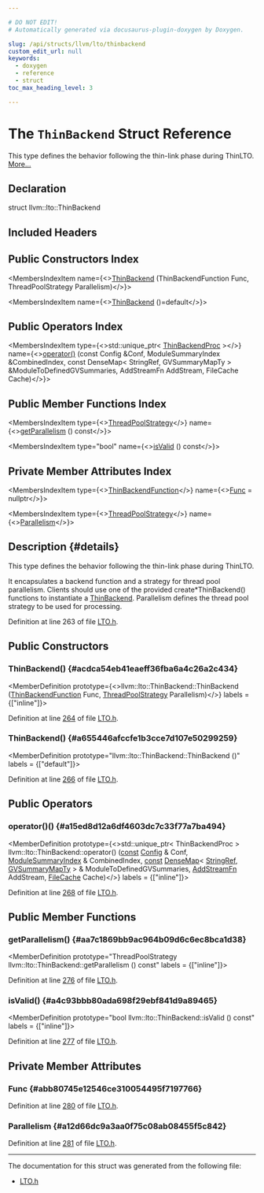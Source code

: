 ```yaml
---

# DO NOT EDIT!
# Automatically generated via docusaurus-plugin-doxygen by Doxygen.

slug: /api/structs/llvm/lto/thinbackend
custom_edit_url: null
keywords:
  - doxygen
  - reference
  - struct
toc_max_heading_level: 3

---
```





# The `ThinBackend` Struct Reference

<DoxygenPage pluginConfig={pluginConfig}>

This type defines the behavior following the thin-link phase during ThinLTO. <a href="#details">More...</a>

## Declaration

<CodeBlock>struct llvm::lto::ThinBackend</CodeBlock>

## Included Headers

<IncludesList>
<IncludesListItem
  filePath="llvm/LTO/LTO.h"
  permalink="/docs/api/files/include/include/llvm/include/llvm/lto/lto-h"
  isLocal="true" />
</IncludesList>

## Public Constructors Index

<MembersIndex>

<MembersIndexItem
  name={<><a href="#acdca54eb41eaeff36fba6a4c26a2c434">ThinBackend</a> (ThinBackendFunction Func, ThreadPoolStrategy Parallelism)</>}>
</MembersIndexItem>

<MembersIndexItem
  name={<><a href="#a655446afccfe1b3cce7d107e50299259">ThinBackend</a> ()=default</>}>
</MembersIndexItem>

</MembersIndex>

## Public Operators Index

<MembersIndex>

<MembersIndexItem
  type={<>std::unique&#95;ptr&lt; <a href="/docs/api/classes/llvm/lto/thinbackendproc">ThinBackendProc</a> &gt;</>}
  name={<><a href="#a15ed8d12a6df4603dc7c33f77a7ba494">operator()</a> (const Config &amp;Conf, ModuleSummaryIndex &amp;CombinedIndex, const DenseMap&lt; StringRef, GVSummaryMapTy &gt; &amp;ModuleToDefinedGVSummaries, AddStreamFn AddStream, FileCache Cache)</>}>
</MembersIndexItem>

</MembersIndex>

## Public Member Functions Index

<MembersIndex>

<MembersIndexItem
  type={<><a href="/docs/api/classes/llvm/threadpoolstrategy">ThreadPoolStrategy</a></>}
  name={<><a href="#aa7c1869bb9ac964b09d6c6ec8bca1d38">getParallelism</a> () const</>}>
</MembersIndexItem>

<MembersIndexItem
  type="bool"
  name={<><a href="#a4c93bbb80ada698f29ebf841d9a89465">isValid</a> () const</>}>
</MembersIndexItem>

</MembersIndex>

## Private Member Attributes Index

<MembersIndex>

<MembersIndexItem
  type={<><a href="/docs/api/namespaces/llvm/lto/#aefd057e726ed7c74b8765a1934a5fa7c">ThinBackendFunction</a></>}
  name={<><a href="#abb80745e12546ce310054495f7197766">Func</a> = nullptr</>}>
</MembersIndexItem>

<MembersIndexItem
  type={<><a href="/docs/api/classes/llvm/threadpoolstrategy">ThreadPoolStrategy</a></>}
  name={<><a href="#a12d66dc9a3aa0f75c08ab08455f5c842">Parallelism</a></>}>
</MembersIndexItem>

</MembersIndex>

## Description {#details}

This type defines the behavior following the thin-link phase during ThinLTO.

It encapsulates a backend function and a strategy for thread pool parallelism. Clients should use one of the provided create&#42;ThinBackend() functions to instantiate a <a href="/docs/api/structs/llvm/lto/thinbackend">ThinBackend</a>. Parallelism defines the thread pool strategy to be used for processing.

Definition at line 263 of file <a href="/docs/api/files/include/include/llvm/include/llvm/lto/lto-h">LTO.h</a>.

<SectionDefinition>

## Public Constructors

### ThinBackend() {#acdca54eb41eaeff36fba6a4c26a2c434}

<MemberDefinition
  prototype={<>llvm::lto::ThinBackend::ThinBackend (<a href="/docs/api/namespaces/llvm/lto/#aefd057e726ed7c74b8765a1934a5fa7c">ThinBackendFunction</a> Func, <a href="/docs/api/classes/llvm/threadpoolstrategy">ThreadPoolStrategy</a> Parallelism)</>}
  labels = {["inline"]}>

Definition at line <a href="/docs/api/files/include/include/llvm/include/llvm/lto/lto-h/#l00264">264</a> of file <a href="/docs/api/files/include/include/llvm/include/llvm/lto/lto-h">LTO.h</a>.
</MemberDefinition>

### ThinBackend() {#a655446afccfe1b3cce7d107e50299259}

<MemberDefinition
  prototype="llvm::lto::ThinBackend::ThinBackend ()"
  labels = {["default"]}>

Definition at line <a href="/docs/api/files/include/include/llvm/include/llvm/lto/lto-h/#l00266">266</a> of file <a href="/docs/api/files/include/include/llvm/include/llvm/lto/lto-h">LTO.h</a>.
</MemberDefinition>

</SectionDefinition>

<SectionDefinition>

## Public Operators

### operator()() {#a15ed8d12a6df4603dc7c33f77a7ba494}

<MemberDefinition
  prototype={<>std::unique&#95;ptr&lt; ThinBackendProc &gt; llvm::lto::ThinBackend::operator() (<a href="/docs/api/files/lib/lib/target/lib/target/aarch64/aarch64promoteconstant-cpp/#a90f8350fecae261c25be85d38b451bff">const</a> <a href="/docs/api/structs/llvm/lto/config">Config</a> &amp; Conf, <a href="/docs/api/classes/llvm/modulesummaryindex">ModuleSummaryIndex</a> &amp; CombinedIndex, <a href="/docs/api/files/lib/lib/target/lib/target/aarch64/aarch64promoteconstant-cpp/#a90f8350fecae261c25be85d38b451bff">const</a> <a href="/docs/api/classes/llvm/densemap">DenseMap</a>&lt; <a href="/docs/api/classes/llvm/stringref">StringRef</a>, <a href="/docs/api/namespaces/llvm/#a31671124e718a9212f15c19ac1e62515">GVSummaryMapTy</a> &gt; &amp; ModuleToDefinedGVSummaries, <a href="/docs/api/namespaces/llvm/#aeb8b31be7b2c7dd67496051d7f952e94">AddStreamFn</a> AddStream, <a href="/docs/api/structs/llvm/filecache">FileCache</a> Cache)</>}
  labels = {["inline"]}>

Definition at line <a href="/docs/api/files/include/include/llvm/include/llvm/lto/lto-h/#l00268">268</a> of file <a href="/docs/api/files/include/include/llvm/include/llvm/lto/lto-h">LTO.h</a>.
</MemberDefinition>

</SectionDefinition>

<SectionDefinition>

## Public Member Functions

### getParallelism() {#aa7c1869bb9ac964b09d6c6ec8bca1d38}

<MemberDefinition
  prototype="ThreadPoolStrategy llvm::lto::ThinBackend::getParallelism () const"
  labels = {["inline"]}>

Definition at line <a href="/docs/api/files/include/include/llvm/include/llvm/lto/lto-h/#l00276">276</a> of file <a href="/docs/api/files/include/include/llvm/include/llvm/lto/lto-h">LTO.h</a>.
</MemberDefinition>

### isValid() {#a4c93bbb80ada698f29ebf841d9a89465}

<MemberDefinition
  prototype="bool llvm::lto::ThinBackend::isValid () const"
  labels = {["inline"]}>

Definition at line <a href="/docs/api/files/include/include/llvm/include/llvm/lto/lto-h/#l00277">277</a> of file <a href="/docs/api/files/include/include/llvm/include/llvm/lto/lto-h">LTO.h</a>.
</MemberDefinition>

</SectionDefinition>

<SectionDefinition>

## Private Member Attributes

### Func {#abb80745e12546ce310054495f7197766}

<MemberDefinition
  prototype="ThinBackendFunction llvm::lto::ThinBackend::Func = nullptr">

Definition at line <a href="/docs/api/files/include/include/llvm/include/llvm/lto/lto-h/#l00280">280</a> of file <a href="/docs/api/files/include/include/llvm/include/llvm/lto/lto-h">LTO.h</a>.
</MemberDefinition>

### Parallelism {#a12d66dc9a3aa0f75c08ab08455f5c842}

<MemberDefinition
  prototype="ThreadPoolStrategy llvm::lto::ThinBackend::Parallelism">

Definition at line <a href="/docs/api/files/include/include/llvm/include/llvm/lto/lto-h/#l00281">281</a> of file <a href="/docs/api/files/include/include/llvm/include/llvm/lto/lto-h">LTO.h</a>.
</MemberDefinition>

</SectionDefinition>

<hr/>

The documentation for this struct was generated from the following file:

<ul>
<li><a href="/docs/api/files/include/include/llvm/include/llvm/lto/lto-h">LTO.h</a></li>
</ul>

</DoxygenPage>

